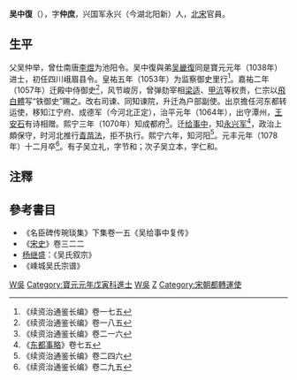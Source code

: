'''吴中復'''（{{bd|1011年||1079年|catIdx=W吳}}），字'''仲庶'''，兴国军永兴（今湖北阳新）人，[[北宋|北宋]]官員。

== 生平 ==
父吴仲举，曾仕南唐[[李煜|李煜]]为池阳令。吴中復與弟[[吴畿復|吴畿復]]同是寶元元年（1038年）进士，初任四川峨眉县令。皇祐五年（1053年）为监察御史里行<ref>《续资治通鉴长编》卷一七五</ref>。嘉祐二年（1057年）迁殿中侍御史<ref>《续资治通鉴长编》卷一八五</ref>，风节峻厉，曾弹劾宰相[[梁适|梁适]]、[[甲沆|甲沆]]等权贵，仁宗以[[飞白|飛白體]]写“铁御史”赐之。改右司谏、同知谏院，升迁為户部副使。出京擔任河东都转运使，移知江宁府、成德军（今河北正定），治平元年（1064年），出守潭州，[[王安石|王安石]]有诗相赠。熙宁三年（1070年）知成都府<ref>《续资治通鉴长编》卷二一六</ref>。迁[[给事中|给事中]]，知[[永兴军|永兴军]]<ref>《[[东都事略|东都事略]]》卷七五</ref>，政治上頗保守，时河北推行[[青苗法|青苗法]]，拒不执行。熙宁六年，知河阳<ref>《续资治通鉴长编》卷二四六</ref>。元丰元年（1078年）十二月卒<ref>《续资治通鉴长编》卷二九五</ref>。有子吴立礼，字节和；次子吴立本，字仁和。

==注釋==
{{reflist|2}}

==參考書目==
*《名臣碑传琬琰集》下集卷一五《吴给事中复传》
*《[[宋史|宋史]]》卷三二二
*[[杨继盛|杨继盛]]：《吴氏叙宗》
*《嵊城吴氏宗谱》

[[Category:宋朝政治人物|W吳]]
[[Category:寶元元年戊寅科進士|Category:寶元元年戊寅科進士]]
[[Category:陽新人|W吳]]
[[Category:吳姓|Z]]
[[Category:宋朝都轉運使|Category:宋朝都轉運使]]